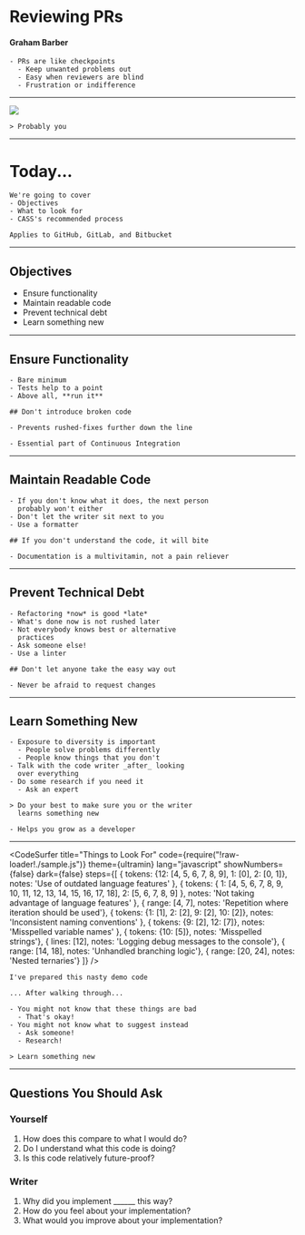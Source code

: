 


<Head>
  <title>Reviewing Pull Requests</title>
</Head>

# Reviewing PRs

#### Graham Barber

```notes
- PRs are like checkpoints
  - Keep unwanted problems out
  - Easy when reviewers are blind
  - Frustration or indifference
```

---

<Image src="https://media.giphy.com/media/R459x856IfF6w/giphy.gif" />

```notes
> Probably you
```

---


# Today...

```notes
We're going to cover
- Objectives
- What to look for
- CASS's recommended process

Applies to GitHub, GitLab, and Bitbucket
```

---

## Objectives

<ul>
  <Appear>
    <li>Ensure functionality</li>
    <li>Maintain readable code</li>
    <li>Prevent technical debt</li>
    <li>Learn something new</li>
  </Appear>
</ul>

---

## Ensure Functionality

```notes
- Bare minimum
- Tests help to a point
- Above all, **run it**

## Don't introduce broken code

- Prevents rushed-fixes further down the line

- Essential part of Continuous Integration
```

---

## Maintain Readable Code

```notes
- If you don't know what it does, the next person
  probably won't either
- Don't let the writer sit next to you
- Use a formatter

## If you don't understand the code, it will bite

- Documentation is a multivitamin, not a pain reliever
```

---

## Prevent Technical Debt

```notes
- Refactoring *now* is good *late*
- What's done now is not rushed later
- Not everybody knows best or alternative
  practices
- Ask someone else!
- Use a linter

## Don't let anyone take the easy way out

- Never be afraid to request changes
```

---

## Learn Something New

```notes
- Exposure to diversity is important
  - People solve problems differently
  - People know things that you don't
- Talk with the code writer _after_ looking
  over everything
- Do some research if you need it
  - Ask an expert

> Do your best to make sure you or the writer
  learns something new

- Helps you grow as a developer
```

---


<CodeSurfer
  title="Things to Look For"
  code={require("!raw-loader!./sample.js")}
  theme={ultramin}
  lang="javascript"
  showNumbers={false}
  dark={false}
  steps={[
    { tokens: {12: [4, 5, 6, 7, 8, 9], 1: [0], 2: [0, 1]}, notes: 'Use of outdated language features' },
    {
      tokens: {
        1: [4, 5, 6, 7, 8, 9, 10, 11, 12, 13, 14, 15, 16, 17, 18],
        2: [5, 6, 7, 8, 9]
      },
      notes: 'Not taking advantage of language features'
    },
    { range: [4, 7], notes: 'Repetition where iteration should be used'},
    { tokens: {1: [1], 2: [2], 9: [2], 10: [2]}, notes: 'Inconsistent naming conventions' },
    { tokens: {9: [2], 12: [7]}, notes: 'Misspelled variable names' },
    { tokens: {10: [5]}, notes: 'Misspelled strings'},
    { lines: [12], notes: 'Logging debug messages to the console'},
    { range: [14, 18], notes: 'Unhandled branching logic'},
    { range: [20, 24], notes: 'Nested ternaries'}
  ]}
/>

```notes
I've prepared this nasty demo code

... After walking through...

- You might not know that these things are bad
  - That's okay!
- You might not know what to suggest instead
  - Ask someone!
  - Research!

> Learn something new
```

---


## Questions You Should Ask

<div>

### Yourself

<ol>
  <Appear>
    <li>How does this compare to what I would do?</li>
    <li>Do I understand what this code is doing?</li>
    <li>Is this code relatively future-proof?</li>
  </Appear>
</ol>

</div>


<div>

### Writer

<ol>
  <Appear>
    <li>Why did you implement ______ this way?</li>
    <li>How do you feel about your implementation?</li>
    <li>What would you improve about your implementation?</li>
  </Appear>
</ol>

</div>